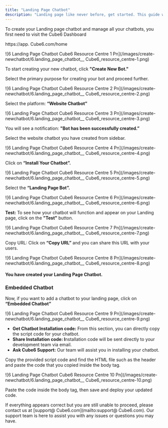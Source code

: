 ```yaml
---
title: "Landing Page Chatbot"
description: "Landing page like never before, get started. This guide will walk you through the steps to create your Landing Page chatbot."
---
```


To create your Landing page chatbot and manage all your chatbots, you first need to visit the  Cube6 Dashboard

https://app. Cube6.com/home

![6 Landing Page Chatbot  Cube6 Resource Centre 1 Pn](/images/create-newchatbot/6.landing_page_chatbot__ Cube6_resource_centre-1.png)

To start creating your new chatbot, click **"Create New Bot."**

Select the primary purpose for creating your bot and proceed further.

![6 Landing Page Chatbot  Cube6 Resource Centre 2 Pn](/images/create-newchatbot/6.landing_page_chatbot__ Cube6_resource_centre-2.png)

Select the platform: **“Website Chatbot”**

![6 Landing Page Chatbot  Cube6 Resource Centre 3 Pn](/images/create-newchatbot/6.landing_page_chatbot__ Cube6_resource_centre-3.png)

You will see a notification: **"Bot has been successfully created.”**

Select the website chatbot you have created from sidebar.

![6 Landing Page Chatbot  Cube6 Resource Centre 4 Pn](/images/create-newchatbot/6.landing_page_chatbot__ Cube6_resource_centre-4.png)

Click on **“Install Your Chatbot”.**

![6 Landing Page Chatbot  Cube6 Resource Centre 5 Pn](/images/create-newchatbot/6.landing_page_chatbot__ Cube6_resource_centre-5.png)

Select the **“Landing Page Bot”.**

![6 Landing Page Chatbot  Cube6 Resource Centre 6 Pn](/images/create-newchatbot/6.landing_page_chatbot__ Cube6_resource_centre-6.png)

**Test:** To see how your chatbot will function and appear on your Landing page, click on the **"Test"** button.

![6 Landing Page Chatbot  Cube6 Resource Centre 7 Pn](/images/create-newchatbot/6.landing_page_chatbot__ Cube6_resource_centre-7.png)

Copy URL: Click on **“Copy URL”** and you can share this URL with your users.

![6 Landing Page Chatbot  Cube6 Resource Centre 8 Pn](/images/create-newchatbot/6.landing_page_chatbot__ Cube6_resource_centre-8.png)

#### **You have created your Landing Page Chatbot.**

### **Embedded Chatbot**

Now, if you want to add a chatbot to your landing page, click on **“Embedded Chatbot”**

![6 Landing Page Chatbot  Cube6 Resource Centre 9 Pn](/images/create-newchatbot/6.landing_page_chatbot__ Cube6_resource_centre-9.png)

- **Get Chatbot Installation code:** From this section, you can directly copy the script code for your chatbot.
- **Share Installation code: I**nstallation code will be sent directly to your development team via email.
- **Ask  Cube6 Support:** Our team will assist you in installing your chatbot.

Copy the provided script code and find the HTML file such as the header and paste the code that you copied inside the body tag.

![6 Landing Page Chatbot  Cube6 Resource Centre 10 Pn](/images/create-newchatbot/6.landing_page_chatbot__ Cube6_resource_centre-10.png)

Paste the code inside the body tag, then save and deploy your updated code.

If everything appears correct but you are still unable to proceed, please contact us at [support@ Cube6.com](mailto:support@ Cube6.com). Our support team is here to assist you with any issues or questions you may have.